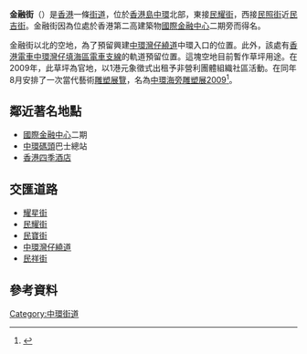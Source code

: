{{expand|time=2007-09-28T13:53:52Z}}
{{Infobox Hong Kong Road
|   中文街道名稱    =  金融街
|   英文街道名稱    =  Finance Street
|   圖片    =  Image:Finance Street in Central HK 201705.jpg
|   圖片說明    = 金融街
|   路段總長度    =  570m
|   行車線數量    =  雙線單程
|   所在地區    =  [[香港|香港]][[香港島|香港島]][[中西區_(香港)|中西區]]
|   起點    =  中西區[[中環|中環]]填海區民照街近[[民吉街|民吉街]]
|   終點    =  中西區中環填海區[[民耀街|民耀街]]
|   道路命名日期 = 2002年7月26日
|   命名文件     = 2002年7月26日第4594號[[香港政府憲報|憲報]]
|   通車日期    =  2003年
}}

'''金融街'''（{{lang-en|'''Finance Street'''}}）是[[香港|香港]]一條[[街道|街道]]，位於[[香港島|香港島]][[中環|中環]]北部，東接[[民耀街|民耀街]]，西接[[民照街|民照街]]近[[民吉街|民吉街]]。金融街因為位處於香港第二高建築物[[國際金融中心_(香港)|國際金融中心]]二期旁而得名。

金融街以北的空地，為了預留興建[[中環灣仔繞道|中環灣仔繞道]]中環入口的位置。此外，該處有[[香港電車|香港電車]][[香港電車#中環灣仔填海區電車支線|中環灣仔填海區電車支線]]的軌道預留位置。這塊空地目前暫作草坪用途。在2009年，此草坪為官地，以1港元象徵式出租予非營利團體組織社區活動。在同年8月安排了一次當代藝術[[雕塑|雕塑]][[展覽|展覽]]，名為[[中環海旁雕塑展2009|中環海旁雕塑展2009]]<ref>{{cite news|url=http://the-sun.on.cc/cnt/news/20090807/00407_013.html|title=海旁雕塑展|work=[[太陽報_(香港)|太陽報]]|date=2009年8月7日|accessdate=2012年3月24日|language=zh-hk|archive-date=2009年9月12日|archive-url=https://web.archive.org/web/20090912050647/http://the-sun.on.cc/cnt/news/20090807/00407_013.html|dead-url=no}}</ref>。

==鄰近著名地點==
*[[國際金融中心_(香港)|國際金融中心]]二期
*[[中環碼頭|中環碼頭]]巴士總站
*[[香港四季酒店|香港四季酒店]]
==交匯道路==
*[[耀星街|耀星街]]
*[[民耀街|民耀街]]
*[[民寶街|民寶街]]
*[[中環灣仔繞道|中環灣仔繞道]]
*[[民祥街|民祥街]]
==參考資料==
{{commonscat|Finance Street, Hong Kong}}
{{reflist}}

{{HK-road-stub}}

[[Category:中環街道|Category:中環街道]]